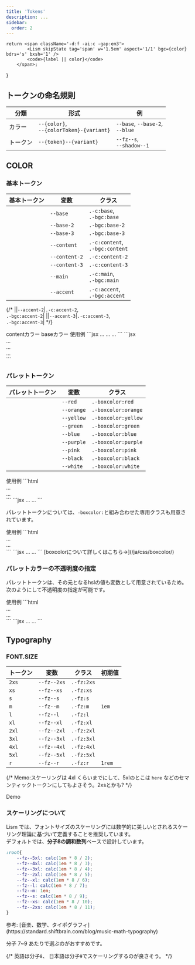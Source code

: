```yaml
---
title: 'Tokens'
description: ...
sidebar:
  order: 2
---
```




	return <span className='-d:f -ai:c -gap:em3'>
			<Lism skipState tag='span' w='1.5em' aspect='1/1' bgc={color} bdrs='s' bxsh='1' />
			<code>{label || color}</code>
		</span>;
}


## トークンの命名規則

|分類|形式|例|
|---|---|---|
|カラー|`--{color}`,<br />`--{colorToken}-{variant}`|`--base`, `--base-2`,<br />`--blue`|
|トークン|`--{token}--{variant}`|`--fz--s`,<br />`--shadow--1`|


## COLOR

### 基本トークン

|基本トークン|変数|クラス|
|---|---|---|
|<ColorBadge color='base' />|`--base`|`.-c:base`,<br/>`.-bgc:base`|
|<ColorBadge color='base-2' />|`--base-2`|`.-bgc:base-2`|
|<ColorBadge color='base-3' />|`--base-3`|`.-bgc:base-3`|
|<ColorBadge color='content' />|`--content`|`.-c:content`,<br/>`.-bgc:content`|
|<ColorBadge color='content-2' />|`--content-2`|`.-c:content-2`|
|<ColorBadge color='content-3' />|`--content-3`|`.-c:content-3`|
|<ColorBadge color='main' />|`--main`|`.-c:main`,<br/>`.-bgc:main`|
|<ColorBadge color='accent' />|`--accent`|`.-c:accent`,<br/>`.-bgc:accent`|

{/* |<ColorBadge color='accent-2' />|`--accent-2`|`.-c:accent-2`,<br/>`.-bgc:accent-2`|
|<ColorBadge color='accent-3' />|`--accent-3`|`.-c:accent-3`,<br/>`.-bgc:accent-3`| */}

<Preview>
	<PreviewTitle>contentカラー</PreviewTitle>
	<PreviewArea p={20} isFlow='s'>
		<Box><DammyText /></Box>
		<Box c='content-2'><DammyText /></Box>
		<Box c='content-3'><DammyText /></Box>
	</PreviewArea>
</Preview>

<Preview>
	<PreviewTitle>baseカラー</PreviewTitle>
	<PreviewArea p={20} isFlow={false}>
		<Box bgc='base' p='box'><DammyText /></Box>
		<Box bgc='base-2' p='box'><DammyText /></Box>
		<Box bgc='base-3' p='box'><DammyText /></Box>
	</PreviewArea>
</Preview>


<Preview>
	<PreviewTitle>使用例</PreviewTitle>
	<PreviewArea p={20}>
		<Box bgc='base-2' bd bdc='base-3' p='box'><DammyText /></Box>
		<Box bgc='base-3' c='content-3' p='box'><DammyText /></Box>
		<Box bgc='content' c='base' p='box'><DammyText /></Box>
	</PreviewArea>
	<PreviewCode slot='tab' label='React, Astro'>
		```jsx
		<Box bgc='base-2' bd bdc='base-3' p='box'>...</Box>
		<Box bgc='base-3' c='content-3' p='box'>...</Box>
		<Box bgc='content' c='base' p='box'>...</Box>
		```
	</PreviewCode>
	<PreviewCode slot='tab' label='HTML'>
		```jsx
		<div class="l--box -bgc:base-2 -bd: -p:box" style="--bdc:var(--base-3)">...</div>
		<div class="l--box -bgc:base-3 -c:content-3 -p:box">...</div>
		<div class="l--box -bgc:content -c:base -p:box">...</div>
		```
	</PreviewCode>
</Preview>


### パレットトークン

|パレットトークン|変数|クラス|
|---|---|---|
|<ColorBadge color='red' />|`--red`|`.-boxcolor:red`|
|<ColorBadge color='orange' />|`--orange`|`.-boxcolor:orange`|
|<ColorBadge color='yellow' />|`--yellow`|`.-boxcolor:yellow`|
|<ColorBadge color='green' />|`--green`|`.-boxcolor:green`|
|<ColorBadge color='blue' />|`--blue`|`.-boxcolor:blue`|
|<ColorBadge color='purple' />|`--purple`|`.-boxcolor:purple`|
|<ColorBadge color='pink' />|`--pink`|`.-boxcolor:pink`|
|<ColorBadge color='black' />|`--black`|`.-boxcolor:black`|
|<ColorBadge color='white' />|`--white`|`.-boxcolor:white`|


<Preview>
	<PreviewTitle>使用例</PreviewTitle>
	<PreviewArea p={20}>
		<Box c='blue' p='box'><DammyText /></Box>
		<Box bgc='red' c='white' p='box'><DammyText /></Box>
	</PreviewArea>
	<PreviewCode slot='tab' label='HTML'>
		```html
		<div class="l--box -c: -p:box" style="--c:var(--blue)">...</div>
		<div class="l--box -bgc: -c: -p:box" style="--bgc:var(--red);--c:var(--white)">...</div>
		```
	</PreviewCode>
	<PreviewCode slot='tab' label='React, Astro'>
		```jsx
		<Box c='blue' p='box'>...</Box>
		<Box bgc='red' c='white' p='box'>...</Box>
		```
	</PreviewCode>
</Preview>


パレットトークンについては、`-boxcolor:`と組み合わせた専用クラスも用意されています。  

<Preview>
	<PreviewTitle>使用例</PreviewTitle>
	<PreviewArea p={20}>
		<Box boxcolor='green' p='box'><DammyText /></Box>
		<Box boxcolor='blue' bd p='box'><DammyText /></Box>
	</PreviewArea>
	<PreviewCode slot='tab' label='HTML'>
		```html
		<div class="l--box -boxcolor:green -p:box">...</div>
		<div class="l--box -boxcolor:blue -bd: -p:box">...</div>
		```
	</PreviewCode>
	<PreviewCode slot='tab' label='React, Astro'>
		```jsx
		<Box boxcolor='green' p='box'>...</Box>
		<Box boxcolor='blue' bd p='box'>...</Box>
		```
	</PreviewCode>
</Preview>

<Reference>
	[boxcolorについて詳しくはこちら→](/ja/css/boxcolor/)
</Reference>

### パレットカラーの不透明度の指定

パレットトークンは、その元となるhslの値も変数として用意されているため。次のようにして不透明度の指定が可能です。

<Preview>
	<PreviewTitle>使用例</PreviewTitle>
	<PreviewArea p={20}>
		<Box bgc='black:40%' c='white' p='box'><DammyText /></Box>
		<Box bgc='green:10%' c='blue:75%' p='box'><DammyText /></Box>
	</PreviewArea>
	<PreviewCode slot='tab' label='HTML'>
		```html
		<div
			class="l--box -bgc: -c: -p:box"
			style="--bgc:hsl(var(--hsl-black) / 40%);--c:var(--white)"
		>...</div>
		<div
			class="l--box -bgc: -c: -p:box"
			style="--bgc:hsl(var(--hsl-green) / 10%);--c:hsl(var(--hsl-blue) / 75%)"
		>...</div>
		```
	</PreviewCode>
	<PreviewCode slot='tab' label='React, Astro'>
		```jsx
		<Box bgc='black:40%' c='white' p='box'>
			...
		</Box>
		<Box bgc='green:10%' c='blue:75%' p='box'>
			...
		</Box>
		```
	</PreviewCode>
</Preview>


		

## Typography

### FONT.SIZE

|トークン|変数|クラス|初期値|
|---|---|---|---|
|`2xs`|`--fz--2xs`|`.-fz:2xs`||
|`xs`|`--fz--xs`|`.-fz:xs`||
|`s`|`--fz--s`|`.-fz:s`||
|`m`|`--fz--m`|`.-fz:m`|`1em`|
|`l`|`--fz--l`|`.-fz:l`||
|`xl`|`--fz--xl`|`.-fz:xl`||
|`2xl`|`--fz--2xl`|`.-fz:2xl`||
|`3xl`|`--fz--3xl`|`.-fz:3xl`||
|`4xl`|`--fz--4xl`|`.-fz:4xl`||
|`5xl`|`--fz--5xl`|`.-fz:5xl`||
|`r`|`--fz--r`|`.-fz:r`|`1rem`|

{/* <Callout type="info">
	Memo:スケーリングは 4xl くらいまでにして、5xlのとこは `here` などのセマンティックトークンにしてもよさそう。2xsとかも?
</Callout> */}




<Preview>
	<PreviewTitle>Demo</PreviewTitle>
	<PreviewArea p={20} isFlow='s'>
		<Box ovx="auto">
			<FzDemos />
		</Box>
	</PreviewArea>
</Preview>



### スケーリングについて

Lism では、フォントサイズのスケーリングには数学的に美しいとされるスケーリング理論に基づいて定義することを推奨しています。  
デフォルトでは、**分子8の調和数列**ベースで設計しています。

```scss
:root{
	--fz--5xl: calc(1em * 8 / 2);
	--fz--4xl: calc(1em * 8 / 3);
	--fz--3xl: calc(1em * 8 / 4);
	--fz--2xl: calc(1em * 8 / 5);
	--fz--xl: calc(1em * 8 / 6);
	--fz--l: calc(1em * 8 / 7);
	--fz--m: 1em;
	--fz--s: calc(1em * 8 / 9);
	--fz--xs: calc(1em * 8 / 10);
	--fz--2xs: calc(1em * 8 / 11);
}
```

<Reference>
参考: [音楽、数学、タイポグラフィ](https://standard.shiftbrain.com/blog/music-math-typography)
</Reference>

分子 7~9 あたりで選ぶのがおすすめです。

{/* <Callout type="info">
	英語は分子`8`、 日本語は分子`9`でスケーリングするのが良さそう。
</Callout> */}


<script src='/typo.js' />

<Tabs>
	<TabItem label='分子7'>
		<Frame aspect="16/9">
			<Preview>
				<PreviewArea isFlow='s' className='fzDemo typo-7'>
					<FzDemos />
				</PreviewArea>
			</Preview>
		</Frame>
	</TabItem>
	<TabItem label='分子8'>
		<Frame aspect="16/9">
		<Preview>
			<PreviewArea isFlow='s' className='fzDemo typo-8'>
				<FzDemos />
			</PreviewArea>
		</Preview>
		</Frame>
	</TabItem>
	<TabItem label='分子9'>
		<Frame aspect="16/9">
		<Preview>
			<PreviewArea isFlow='s' className='fzDemo typo-9'>
				<FzDemos />
			</PreviewArea>
		</Preview>
		</Frame>
	</TabItem>
</Tabs>


### FONT.LH (line-height)

base値をセットし、それに対して小さい・大きいで段階的に用意。

|トークン|変数|クラス|初期値|
|---|---|---|---|
|`1`||`.-lh:1`|`1`|
|`root`|`--lh--root`|`.-lh:root`|`1.75`|
|`xs`|`--lh--xs`|`.-lh:xs`|`calc({root} - 0.25)`|
|`s`|`--lh--s`|`.-lh:s`|`calc({root} - 0.125)`|
|`l`|`--lh--l`|`.-lh:l`|`calc({root} + 0.125)`|
|`xl`|`--lh--xl`|`.-lh:xl`|`calc({root} + 0.25)`|


<Callout type="info">
base値は 日本語では `1.625`, `1.75`, `1.875` あたりにするがおすすめ。（英語なら `1.5`, `1.625` あたりがおすすめ）
</Callout>

<Tabs>
	<TabItem label='日本語'>
	<Preview>
		<PreviewTitle>Demo</PreviewTitle>
		<PreviewArea p={20} isFlow='s'>
			<LhDemos lang='ja' />
			{/* <DammyText lang='ja' length='m' lh='1'/>
			<DammyText lang='ja' length='m' lh='1.125'/>
			<DammyText lang='ja' length='m' lh='1.25'/>
			<DammyText lang='ja' length='m' lh='1.375'/>
			<DammyText lang='ja' length='m' lh='1.5'/>
			<DammyText lang='ja' length='m' lh='1.625'/>
			<DammyText lang='ja' length='m' lh='1.75'/>
			<DammyText lang='ja' length='m' lh='1.875'/>
			<DammyText lang='ja' length='m' lh='2'/> */}
		</PreviewArea>
	</Preview>
	</TabItem>
	<TabItem label='English'>
	<Preview>
	<PreviewTitle>Demo</PreviewTitle>
	<PreviewArea p={20} isFlow='s'>
		<LhDemos lang='en' />
	</PreviewArea>
</Preview>
	</TabItem>
</Tabs>



{/* ### Headings の font-size, line-height について
<Preview>
	<PreviewTitle>Headings</PreviewTitle>
	<PreviewArea p={20} isFlow='s'>
		<div class="l--stack -gap:30">
			<h1>Heading 1: <DammyText tag='span' lang='ja' /></h1>
			<h2>Heading 2: <DammyText tag='span' lang='ja' /></h2>
			<h3>Heading 3: <DammyText tag='span' lang='ja' /></h3>
			<h4>Heading 4: <DammyText tag='span' lang='ja' /></h4>
			<h5>Heading 5: <DammyText tag='span' lang='ja' /></h5>
			<h6>Heading 6: <DammyText tag='span' lang='ja' /></h6>
			<hr />
			<p>Paragraph: <DammyText tag='span' lang='ja' /></p>
		</div>
	</PreviewArea>
</Preview> */}


### FONT.LTS (letter spacing)



{/* |トークン|変数|クラス|初期値|
|---|---|---|---|
|`-2`|`--lts---2`|`-lts:`|`-0.5em`|
|`-1`|`--lts---1`|`-lts:`|`-0.025em`|
|`0`|`--lts--0`|`-lts:`|`0em`|
|`1`|`--lts--1`|`-lts:`|`0.025em`|
|`2`|`--lts--2`|`-lts:`|`0.05em`|
|`3`|`--lts--3`|`-lts:`|`0.075em`|
|`4`|`--lts--4`|`-lts:`|`0.1em`|
|`5`|`--lts--5`|`-lts:`|`0.25em`|
|`6`|`--lts--6`|`-lts:`|`0.5em`| */}

{/* <Preview>
	<PreviewTitle>Demo</PreviewTitle>
	<PreviewArea p={20} isFlow='s'>
		<p><Text tag="code" w="2em">-2</Text> : <Text tag="span" lts="-2">Lorem Ipsum, 12345, ダミーの文字列</Text></p>
		<p><Text tag="code" w="2em">-1</Text> : <Text tag="span" lts="-1">Lorem Ipsum, 12345, ダミーの文字列</Text></p>
		<p><Text tag="code" w="2em">0</Text> : <Text tag="span" lts="0">Lorem Ipsum, 12345, ダミーの文字列</Text></p>
		<p><Text tag="code" w="2em">1</Text> : <Text tag="span" lts="1">Lorem Ipsum, 12345, ダミーの文字列</Text></p>
		<p><Text tag="code" w="2em">2</Text> : <Text tag="span" lts="2">Lorem Ipsum, 12345, ダミーの文字列</Text></p>
		<p><Text tag="code" w="2em">3</Text> : <Text tag="span" lts="3">Lorem Ipsum, 12345, ダミーの文字列</Text></p>
		<p><Text tag="code" w="2em">4</Text> : <Text tag="span" lts="4">Lorem Ipsum, 12345, ダミーの文字列</Text></p>
		<p><Text tag="code" w="2em">5</Text> : <Text tag="span" lts="5">Lorem Ipsum, 12345, ダミーの文字列</Text></p>
		<p><Text tag="code" w="2em">6</Text> : <Text tag="span" lts="6">Lorem Ipsum, 12345, ダミーの文字列</Text></p>
	</PreviewArea>
</Preview> */}

|トークン|変数|クラス|初期値
|---|---|---|---|
|`root`|`--lts--root`|`-lts:root`|`normal`|
|`s`|`--lts--s`|`-lts:s`|`-0.025em`|
|`l`|`--lts--l`|`-lts:l`|`0.025em`|
|`xl`|`--lts--xl`|`-lts:xl`|`0.05em`|

<Preview>
	<PreviewTitle>Demo</PreviewTitle>
	<PreviewArea p={20} isFlow='s'>
		<LtsDemos />
	</PreviewArea>
</Preview>



### FONT.FF (font-family)

|トークン|変数|クラス|初期値|
|---|---|---|---|
|`sans`|`--ff--sans`|`.-ff:sans`|<small>`-apple-system, 'BlinkMacSystemFont', 'Hiragino Kaku Gothic ProN', 'Hiragino Sans',Meiryo, sans-serif, 'Segoe UI Emoji'`</small>|
|`serif`|`--ff--serif`|`.-ff:serif`|<small>`serif`</small>|
|`mono`|`--ff--mono`|`.-ff:mono`|<small>`Menlo, Consolas, monaco, monospace`</small>|
|`emoji`|`--ff--emoji`|`.-ff:emoji`|<small>`'Apple Color Emoji', 'Segoe UI Emoji', 'Noto Color Emoji', 'Android Emoji','Segoe UI Symbol'`</small>|

{/* |base|--ff--base|--ff--sans|
|heading|--ff--heading|--ff--sans| */}

<Preview>
	<PreviewTitle>Demo</PreviewTitle>
	<PreviewArea p={20} isFlow='s'>
		<DammyText ff='sans' />
		<DammyText ff='serif' />
		<DammyText ff='mono' />
		<Text ff='emoji'>💡 ✔️ ✅ 👍 ✍️ ⚡ 🚫</Text>
	</PreviewArea>
	<PreviewCode>
	```jsx
	<Text ff='sans'>...</Text>
	<Text ff='serif'>...</Text>
	<Text ff='mono'>...</Text>
	<Text ff='emoji'>💡 ✔️ ✅ 👍 ✍️ ⚡ 🚫</Text>
	```
	</PreviewCode>
</Preview>



{/* ## Customize

以下が初期値です。
スタイルシートにコピーして別の値へカスタマイズしてください。

```css filename="your css"
@layer lism-init {
	:root{
		...
	}

``` */}



## `SPACE` トークン

`SPACE`トークンは、次の2種類があります。

|種類|<span class="-whs:nw">変数</span>|説明|
|---|---|---|
|`SPACE.S`|`--s--VAL`|レイアウトの役割としての余白や、コンテンツ間の余白をコントロールするために設計されたトークン。<br />デフォルトでは`rem`単位で、フィボナッチ数に基づいて計算されています。|
|`SPACE.EM`|`--em--VAL`|ボックス内の余白や文字とアイコン要素の間隔など、その要素自体のテキストサイズに合わせて微調整したい時に使用するトークン。`em`単位。|


{/* paddingやmargin, gap等で利用できます。(p,py,px,pl,pr,pt,pb,m,my,mx,ml,mr,mt,mb,gap,colg,rowg,top,left,bottom,right,inset) */}


### `SPACE.S` トークン

|トークン値|変数|デフォルト値|
|---|---|---|
|`5`|`--s--5`|`0.25rem`|
|`10`|`--s--10`|`0.375rem`|
|`20`|`--s--20`|`0.625rem`|
|`30`|`--s--30`|`1rem`|
|`40`|`--s--40`|`1.625rem`|
|`50`|`--s--50`|`2.625rem`|
|`60`|`--s--60`|`4.25rem`|
|`70`|`--s--70`|`6.875rem`|
|`80`|`--s--80`|`11.125rem`|
|`90`|`--s--90`|`18rem`|

<Preview>
	<PreviewTitle>DEMO</PreviewTitle>
	<PreviewArea p={20} isFlow='s' resize>
		<SpacingDemos spaces={[
			5, 10, 20, 30, 40, 50, 60, 70, 80, 90
		]} isValueLabel />
	</PreviewArea>
</Preview>


フィボナッチ数列 ((0, 1,) 1, 2, 3, 5, 8, 13, 21, 34, 55, 89, ...) に基づいたスケーリングを採用しています。  
デフォルトでは`1 = 0.125rem`, `2 = 0.25rem` として計算し、`0.25rem`から順にトークン化しています。

{/* - ~~`1 = 0.25`, `2 = 0.5` として計算~~
	- 1=s10, 2=s20, 3=s30, 5=s40, 8=s50, 13=s60,...
	- 5, 15, 25, ...など、`5`の倍数は前後の値の中間値となるように計算 */}


#### 対応するUtilityクラス

paddingやmarginの全方向・全トークンに対してクラスを用意すると膨大になってしまうので、デフォルトでは主要なものに対してのみでクラスを用意しています。


デフォルトでは、`-mbs:{SPACE}`, `-p:{SPACE}`, `-[py|px]:{SPACE}`, `-gap:{SPACE}` のみ用意しています。<MemoBadge>検討中</MemoBadge>

また、それぞれクラスを用意しているのは `50` としています。<MemoBadge>検討中</MemoBadge>

{/* - ツリーシェーキングできる環境であれば全て用意していても大丈夫なので、最低限のファイルと全てのファイルの読み込みを切り替えれるようにする...? */}


### `SPACE.EM` トークン

`em`単位でのスペーストークンです。  
文字サイズを基準とした余白や、微調整レベルの細かな余白に活用してください。

|トークン値|変数|デフォルト値|
|---|---|---|
|`1`|`--em--1`|`0.125em`|
|`2`|`--em--2`|`0.25em`|
|`3`|`--em--3`|`0.375em`|
|`4`|`--em--4`|`0.5em`|
|`6`|`--em--6`|`0.75em`|
|`8`|`--em--8`|`1em`|
|`10`|`--em--10`|`1.25em`|
|`12`|`--em--12`|`1.5em`|
|`14`|`--em--12`|`1.75em`|
|`16`|`--em--12`|`2em`|

<Preview>
	<PreviewTitle>DEMO</PreviewTitle>
	<PreviewArea p={20} isFlow='s'>
		<SpacingDemos spaces={['em1','em2','em3','em4','em6','em8','em10','em12','em14','em16']} isValueLabel />
	</PreviewArea>
</Preview>

#### 対応するUtilityクラス

こちらも、主要なものに対してのみクラスを用意しています。

デフォルトでは、`-gap:{EM}` のみ用意しています。<MemoBadge>要検討</MemoBadge>

- ツリーシェーキングできる環境であれば全て用意していても大丈夫なので、最低限のファイルと全てのファイルの読み込みを切り替えれるようにする...?


{/* ## カスタマイズ方法

### プリセット数を増やしたい場合

例えば、`100` まで用意したいとします。

数値指定の時はすべて `--s--` 変数として出力されるようにはなっていますので、
`--s--100` を自前のCSSファイルに定義しておけば、あとはコンポーネントで`p="100"`のようにして利用することができます。

※ ユーティリティクラスとして出力されるようにしたい場合は`config`の上書きが追加で必要です。


### 採用するスケーリングを変えたい場合

デフォルトで採用しているスケーリングが好みではない場合、それぞれのCSS変数を上書きしてください。

いくつかスケーリングの例を用意していますので、それを参考にしてください。



#### フィボナッチ数に基づいた計算例

<Preview>
	<PreviewTitle>`1=0.25`で計算</PreviewTitle>
	<PreviewArea p={20} isFlow='s'>
		<FiboCalcDemos unit={0.25}/>
	</PreviewArea>
</Preview>


#### 等比数列に基づいた計算例

音階の純正律や平均律を元にした比率や、黄金比 1.618 などを採用するとよいかもしれません。

以下、`s50`=`2rem` を基準にして計算します。

<Preview>
	<PreviewTitle>比率 `1.62` (≒ 黄金比率) の例</PreviewTitle>
	<PreviewArea p={20} isFlow='s'>
		<RatioCalcDemos ratio={1.62} />
	</PreviewArea>
</Preview>

<Preview>
	<PreviewTitle>比率 `1.5` (完全五度) の例</PreviewTitle>
	<PreviewArea p={20} isFlow='s'>
		<RatioCalcDemos ratio={1.5} />
	</PreviewArea>
</Preview>


#### ハイブリッド型

<Preview>
	<PreviewTitle>前半をフィボナッチ数列、後半を完全5度(`1.5`)の等比数列</PreviewTitle>
	<PreviewArea p={20} isFlow='s'>
		<SpacingDemos spaces={[
			'0rem',
			'0.25rem',
			'0.5rem',
			'0.75rem',
			'1.25rem',
			'2rem',
			'3rem',
			'4.5rem',
			'6.75rem',
			'10.125rem',
			'15.2rem', // 15.188
		]} />
	</PreviewArea>
</Preview>

<Preview>
	<PreviewTitle>前半50までをフィボナッチ数列 `.125`、後半を完全5度(`1.5`)の等比数列</PreviewTitle>
	<PreviewArea p={20} isFlow='s'>
		<SpacingDemos spaces={[
			'0rem',
			'0.25rem',
			'0.375rem',
			'0.625rem',
			'1rem',
			'1.625rem', 
			'2.625rem',
			'4.25rem',
			'6.375rem',
			'9.5rem',
			'14.325rem',
		]} />
	</PreviewArea>
</Preview> */}

## `SIZE` トークン

コンテンツサイズ用のトークンです。

|トークン値|変数|クラス|
|---|---|---|
|`s`|`--size--s`|`.is--constrained:s`|
|`m`|`--size--m`|`.is--constrained`|
|`l`|`--size--l`|`.is--constrained:l`|

## `RADIUS` トークン

<Preview>
	<PreviewTitle>radius: `1` ~ `5`, `99`</PreviewTitle>
	<PreviewArea p={40}>
		<Columns cols={[3, 6]} gap={40}>
			<RadiusDemos />
		</Columns>
	</PreviewArea>
</Preview>


## `SHADOW` トークン


{/* <Callout type='warning'>
box-shadow は少し特殊で、ユーティリティクラス内で複数のshadow用変数が組み合わされています。
</Callout> */}

|トークン値|変数|クラス|
|---|---|---|
|`0`|-|`-bxsh:0`|
|`1`|`--sh--1`|`-bxsh:1`|
|`2`|`--sh--2`|`-bxsh:2`|
|`3`|`--sh--3`|`-bxsh:3`|
|`4`|`--sh--4`|`-bxsh:4`|
|`5`|`--sh--5`|`-bxsh:5`|
|`-1`|`--sh--i1`|`-bxsh:-1`|
|`-2`|`--sh--i2`|`-bxsh:-2`|
|`-3`|`--sh--i3`|`-bxsh:-3`|

`--sh--{token}`の値の中身は、次の変数で構成されます。


|構成変数|初期値|
|---|---|
|`--sh-size--0`|`0.5px 1px 2px 0`|
|`--sh-size--1`|`1px 2px 4px 0`|
|`--sh-size--2`|`2px 4px 8px 0`|
|`--sh-size--3`|`4px 8px 16px 0`|
|`--sh-size--4`|`8px 16px 32px 0`|
|`--sh-size--5`|`16px 32px 64px 0`|
|`--sh-hsl`|`215 8% 12%`|
|`--sh-a`|`8%`|

{/* `bxsh`は、`1` ~ `4`, `-1` ~ `-4` までの値に対してユーティリティクラスを用意していますが、内部では2段階のshadowを組み合わせることでより立体的で美しいシャドウを表現できるようになっています。 */}

<Preview>
	<PreviewTitle>bxshクラス</PreviewTitle>
	<PreviewArea p={40} nogrid>
		<Columns cols={[3 , 5, 5]} gap={50}>
			<BoxShadowDemos shadows={[ 1, 2, 3, 4, 5 ]}/>
		</Columns>
	</PreviewArea>
	{/* <PreviewCode slot='tab' label='CSS'>
		```css
		.-bxsh\:1 {box-shadow: var(--sh-size--0) var(--sh-color), var(--sh-size--1) var(--sh-color)}
		.-bxsh\:2 {box-shadow: var(--sh-size--1) var(--sh-color), var(--sh-size--2) var(--sh-color)}
		.-bxsh\:3 {box-shadow: var(--sh-size--2) var(--sh-color), var(--sh-size--3) var(--sh-color)}
		.-bxsh\:4 {box-shadow: var(--sh-size--3) var(--sh-color), var(--sh-size--4) var(--sh-color)}
		```
	</PreviewCode> */}
	<PreviewCode slot='tab' label='HTML'>
		```jsx
		<div class="-bxsh:1">...</div>
		<div class="-bxsh:2">...</div>
		<div class="-bxsh:3">...</div>
		<div class="-bxsh:4">...</div>
		<div class="-bxsh:5">...</div>
		```
	</PreviewCode>
</Preview>


<Preview>
	<PreviewTitle>bxshクラス(inset)</PreviewTitle>
	<PreviewArea p={40} nogrid>
		<Columns cols={[3 , 5, 5]} gap={50}>
			<BoxShadowDemos shadows={[ -1, -2, -3 ]}/>
		</Columns>
	</PreviewArea>
	<PreviewCode slot='tab' label='HTML'>
		```jsx
		<div class="-bxsh:-1">...</div>
		<div class="-bxsh:-2">...</div>
		<div class="-bxsh:-3">...</div>
		```
	</PreviewCode>
</Preview>

{/* 
### シャドウカラーの上書き

bxshユーティリティの構成変数である `--sh-color` を上書き指定することで、シャドウカラーを変更することができます。

<Preview>
	<PreviewTitle>`--sh-color`の上書き</PreviewTitle>
	<PreviewArea p={40} nogrid>
		<Box bxsh='3' shColor='rgb(100 100 200 / 20%)' p='30'>...</Box>
	</PreviewArea>
	<PreviewCode slot='tab' label='HTML'>
		```html "--sh-color:"
		<div class="l--box -bxsh:3 -p:30" style="--sh-color:rgb(100 100 200 / 20%)"> … </div>
		```
	</PreviewCode>
	<PreviewCode slot='tab' label='JSX'>
		```jsx "--sh-color:"
		<Box bxsh='3' shColor='rgb(100 100 200 / 20%)' p='30'>...</Box>
		```
	</PreviewCode>
</Preview> */}



{/* ## hover クラス

## border クラス */}
